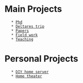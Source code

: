 = Main Projects =
	* [[Phd]]
	* [[Deltares trip]]
	* [[Papers]]
	* [[Field work]]
	* [[Teaching]]

= Personal Projects =
	* [[DIY_home_server|DIY home server]]
	* [[Home theater]]
